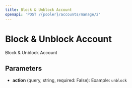```yaml
---
title: Block & Unblock Account
openapi: 'POST /{pooler}/accounts/manage/2'
---
```


# Block & Unblock Account

Block & Unblock Account

## Parameters

- **action** (query, string, required: False): Example: `unblock`

